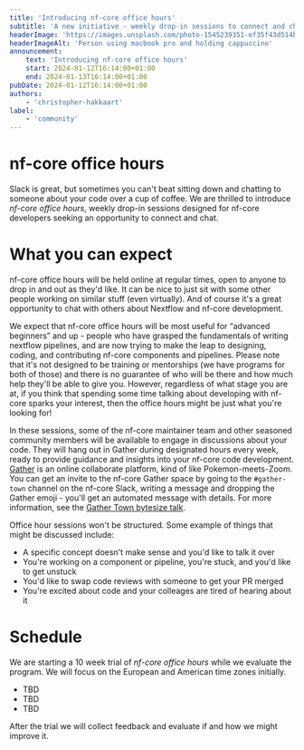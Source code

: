 ```yaml
---
title: 'Introducing nf-core office hours'
subtitle: 'A new initiative - weekly drop-in sessions to connect and chat.'
headerImage: 'https://images.unsplash.com/photo-1545239351-ef35f43d514b'
headerImageAlt: 'Person using macbook pro and holding cappuccino'
announcement:
    text: 'Introducing nf-core office hours'
    start: 2024-01-12T16:14:00+01:00
    end: 2024-01-13T16:14:00+01:00
pubDate: 2024-01-12T16:14:00+01:00
authors:
    - 'christopher-hakkaart'
label:
    - 'community'
---
```


# nf-core office hours

Slack is great, but sometimes you can't beat sitting down and chatting to someone about your code over a cup of coffee.
We are thrilled to introduce _nf-core office hours_, weekly drop-in sessions designed for nf-core developers seeking an opportunity to connect and chat.

# What you can expect

nf-core office hours will be held online at regular times, open to anyone to drop in and out as they'd like.
It can be nice to just sit with some other people working on similar stuff (even virtually).
And of course it's a great opportunity to chat with others about Nextflow and nf-core development.

We expect that nf-core office hours will be most useful for “advanced beginners” and up - people who have grasped the fundamentals of writing nextflow pipelines, and are now trying to make the leap to designing, coding, and contributing nf-core components and pipelines.
Please note that it's not designed to be training or mentorships (we have programs for both of those) and there is no guarantee of who will be there and how much help they'll be able to give you.
However, regardless of what stage you are at, if you think that spending some time talking about developing with nf-core sparks your interest, then the office hours might be just what you're looking for!

In these sessions, some of the nf-core maintainer team and other seasoned community members will be available to engage in discussions about your code.
They will hang out in Gather during designated hours every week, ready to provide guidance and insights into your nf-core code development.
[Gather](https://gather.town/) is an online collaborate platform, kind of like Pokemon-meets-Zoom.
You can get an invite to the nf-core Gather space by going to the `#gather-town` channel on the nf-core Slack, writing a message and dropping the Gather emoji - you'll get an automated message with details.
For more information, see the [Gather Town bytesize talk](/events/2022/bytesize-37-gathertown).

Office hour sessions won't be structured.
Some example of things that might be discussed include:

-   A specific concept doesn't make sense and you'd like to talk it over
-   You're working on a component or pipeline, you're stuck, and you'd like to get unstuck
-   You'd like to swap code reviews with someone to get your PR merged
-   You're excited about code and your colleages are tired of hearing about it

# Schedule

We are starting a 10 week trial of _nf-core office hours_ while we evaluate the program.
We will focus on the European and American time zones initially.

-   TBD
-   TBD
-   TBD

After the trial we will collect feedback and evaluate if and how we might improve it.
